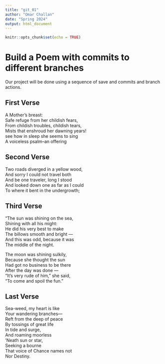 ```yaml
---
title: "git_01"
author: "Omar Challan"
date: "Spring 2024"
output: html_document
---
```


```r
knitr::opts_chunk$set(echo = TRUE)
```
# Build a Poem with commits to different branches
Our project will be done using a sequence of save and commits and branch actions.
<!-- Do not modify or change any text in "!--" bracketed areas such as this --- these are instructions to
you, if you change any of this the git program will notice it and compromise your git merging strategy !-->

## First Verse 
<!--Put the first five lines of a poem by Lewis Carrol in this section!-->
A Mother's breast:    
Safe refuge from her childish fears,    
From childish troubles, childish tears,    
Mists that enshroud her dawning years!    
see how in sleep she seems to sing    
A voiceless psalm--an offering 
  
  
## Second Verse
<!--Put the first five lines of a poem by Robert Frost here!-->

Two roads diverged in a yellow wood,    
And sorry I could not travel both    
And be one traveler, long I stood    
And looked down one as far as I could    
To where it bent in the undergrowth;   


## Third Verse
<!--Put the first two verses of The Walrus and the Carpenter here!-->

"The sun was shining on the sea,    
Shining with all his might:    
He did his very best to make    
The billows smooth and bright —    
And this was odd, because it was    
The middle of the night.    
    
The moon was shining sulkily,     
Because she thought the sun    
Had got no business to be there    
After the day was done —    
"It's very rude of him," she said,    
"To come and spoil the fun."  
  
  
## Last Verse
<!--Put a short poem you created using chatGPT of 20 to 30 lines,here!-->
Sea-weed, my heart is like    
Your wandering branches—    
Reft from the deep of peace    
By tossings of great life    
In tide and surge,    
And roaming moorless    
'Neath sun or star,    
Seeking a bourne    
That voice of Chance names not    
Nor Destiny.  

